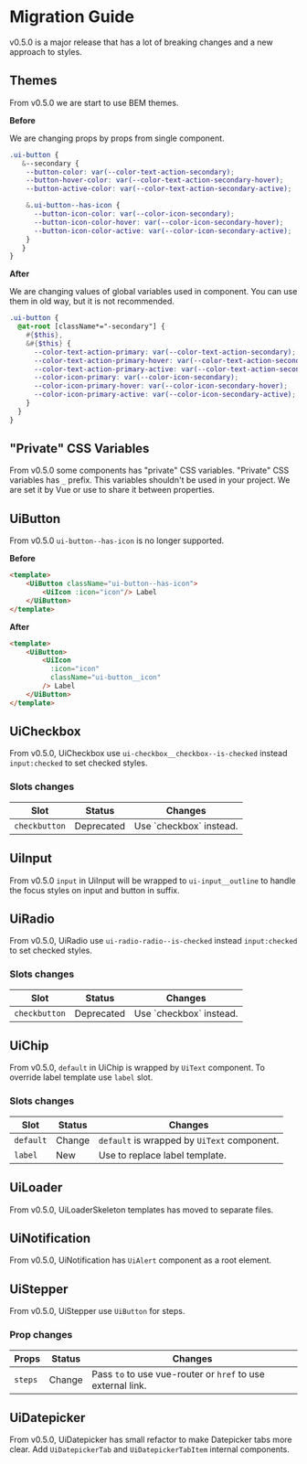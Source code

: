 
<Meta title="Releases/v0.5.x/v0.5.0/Migration Guide" />

# Migration Guide

v0.5.0 is a major release that has a lot of breaking changes and a new approach to styles.

<style>{`
  .table {
    width: 100%
  }
  .tr,
  .td,
  .th {
    border: 0!important;
  }
  .tr{
    border-bottom: 1px solid rgba(0,0,0,.1)!important;
    background-color: transparent!important;
  }
  .th {
    text-align: left;
    color: #333333;
  }
`}</style>

<PageOutline/>

## Themes
From v0.5.0 we are start to use BEM themes.

**Before**

We are changing props by props from single component.

```scss
.ui-button {
   &--secondary {
    --button-color: var(--color-text-action-secondary);
    --button-hover-color: var(--color-text-action-secondary-hover);
    --button-active-color: var(--color-text-action-secondary-active);

    &.ui-button--has-icon {
      --button-icon-color: var(--color-icon-secondary);
      --button-icon-color-hover: var(--color-icon-secondary-hover);
      --button-icon-color-active: var(--color-icon-secondary-active);
    }
   }
}
```

**After**

We are changing values of global variables used in component. You can use them in old way, but it is not recommended.

```scss
.ui-button {
  @at-root [className*="-secondary"] {
    #{$this},
    &#{$this} {
      --color-text-action-primary: var(--color-text-action-secondary);
      --color-text-action-primary-hover: var(--color-text-action-secondary-hover);
      --color-text-action-primary-active: var(--color-text-action-secondary-active);
      --color-icon-primary: var(--color-icon-secondary);
      --color-icon-primary-hover: var(--color-icon-secondary-hover);
      --color-icon-primary-active: var(--color-icon-secondary-active);
    }
  }
}
```

## "Private" CSS Variables
From v0.5.0 some components has "private" CSS variables. "Private" CSS variables has `_` prefix. This variables shouldn't be used in your project.
We are set it by Vue or use to share it between properties.

## UiButton
From v0.5.0 `ui-button--has-icon` is no longer supported.

**Before**

```html
<template>
    <UiButton className="ui-button--has-icon">
        <UiIcon :icon="icon"/> Label
    </UiButton>
</template>
```

**After**
```html
<template>
    <UiButton>
        <UiIcon
          :icon="icon"
          className="ui-button__icon"
        /> Label
    </UiButton>
</template>
```

## UiCheckbox
From v0.5.0, UiCheckbox use `ui-checkbox__checkbox--is-checked` instead `input:checked` to set checked styles.

### Slots changes
<table className="table">
  <thead>
    <tr className="tr">
    <th className="th">Slot</th>
    <th className="th">Status</th>
    <th className="th">Changes</th>
  </tr>
  </thead>
  <tbody>
    <tr className="tr">
    <td className="td">
      <code>checkbutton</code>
    </td>
    <td className="td">Deprecated</td>
    <td className="td">Use `checkbox` instead.</td>
  </tr>
  </tbody>
</table>

## UiInput
From v0.5.0 `input` in UiInput will be wrapped to `ui-input__outline` to handle the focus styles on input and button in suffix.

## UiRadio
From v0.5.0, UiRadio use `ui-radio-radio--is-checked` instead `input:checked` to set checked styles.

### Slots changes
<table className="table">
  <thead>
    <tr className="tr">
    <th className="th">Slot</th>
    <th className="th">Status</th>
    <th className="th">Changes</th>
  </tr>
  </thead>
  <tbody>
    <tr className="tr">
    <td className="td">
      <code>checkbutton</code>
    </td>
    <td className="td">Deprecated</td>
    <td className="td">Use `checkbox` instead.</td>
  </tr>
  </tbody>
</table>

## UiChip
From v0.5.0, `default` in UiChip is wrapped by `UiText` component. To override label template use `label` slot.

### Slots changes
<table className="table">
  <thead>
    <tr className="tr">
    <th className="th">Slot</th>
    <th className="th">Status</th>
    <th className="th">Changes</th>
  </tr>
  </thead>
  <tbody>
  <tr className="tr">
    <td className="td">
      <code>default</code>
    </td>
    <td className="td">Change</td>
    <td className="td"><code>default</code> is wrapped by <code>UiText</code> component.</td>
  </tr>
  <tr className="tr">
    <td className="td">
      <code>label</code>
    </td>
    <td className="td">New</td>
    <td className="td">Use to replace label template.</td>
  </tr>
  </tbody>
</table>

## UiLoader
From v0.5.0, UiLoaderSkeleton templates has moved to separate files.

## UiNotification
From v0.5.0, UiNotification has `UiAlert` component as a root element.

## UiStepper
From v0.5.0, UiStepper use `UiButton` for steps.

### Prop changes
<table className="table">
  <thead>
    <tr className="tr">
    <th className="th">Props</th>
    <th className="th">Status</th>
    <th className="th">Changes</th>
  </tr>
  </thead>
  <tbody>
    <tr className="tr">
    <td className="td">
      <code>steps</code>
    </td>
    <td className="td">Change</td>
    <td className="td">Pass <code>to</code> to use vue-router or <code>href</code> to use external link.</td>
  </tr>
  </tbody>
</table>

## UiDatepicker
From v0.5.0, UiDatepicker has small refactor to make Datepicker tabs more clear. Add `UiDatepickerTab` and `UiDatepickerTabItem` internal components.

